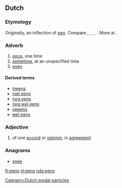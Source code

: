 ==Dutch==

===Etymology===
Originally, an inflection of ''[[een]]''. Compare {{etyl|ofs|-}} {{term|enes|lang=ofs}}, {{term|ens||once|lang=ofs}}, {{etyl|osx|-}} {{term|enes|ēnes|lang=osx}}, {{term|eines||once|tr={{etyl|gml|-}} {{term|einest|lang=gml}}, {{term|ens|ēns|lang=gml}}, {{term|ins|lang=gml}}|lang=osx}}, {{etyl|goh|-}} {{term|einest|einēst|once|tr={{etyl|gmh|-}} {{term|einest|lang=gmh}}, {{term|einst|lang=gmh}}|lang=goh}}. More at {{l|en|once}}.

===Adverb===
{{head|nl|adverb|cat2=indefinite adverbs}}

# [[once]], one time
# [[sometime]], at an unspecified time
# [[even]]

====Derived terms====
{{top4}}
* [[ineens]]
* [[niet eens]]
* [[nog eens]]
* [[nog wel eens]]
* [[opeens]]
* [[wel eens]]
{{bottom}}

===Adjective===
{{nl-adj|pred}}

# of one [[accord]] or [[opinion]], in [[agreement]]

===Anagrams===
* [[snee#Dutch|snee]]

[[Category:Dutch modal particles]]

[[fr:eens]]
[[nl:eens]]
[[nds:eens]]